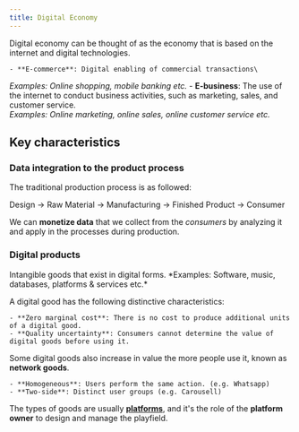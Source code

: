 ```yaml
---
title: Digital Economy
---
```


Digital economy can be thought of as the economy that is based on the internet and digital technologies.


<Block variant="primary" title="Types of digital economy">

    - **E-commerce**: Digital enabling of commercial transactions\
*Examples: Online shopping, mobile banking etc.*
    - **E-business**: The use of the internet to conduct business activities, such as marketing, sales, and customer service.\
*Examples: Online marketing, online sales, online customer service etc.*
</Block>



## Key characteristics



### Data integration to the product process


The traditional production process is as followed:

Design    →
Raw Material    →
Manufacturing    →
Finished Product    →
Consumer

We can **monetize data** that we collect from the *consumers* by analyzing it and apply in the processes during production.


### Digital products



<Block variant="primary" title="Digital products">
Intangible goods that exist in digital forms. *Examples: Software, music, databases, platforms & services etc.*
</Block>


A digital good has the following distinctive characteristics:


    - **Zero marginal cost**: There is no cost to produce additional units of a digital good.
    - **Quality uncertainty**: Consumers cannot determine the value of digital goods before using it.

Some digital goods also increase in value the more people use it, known as **network goods**.


<Block variant="primary" title="Types of network goods">

    - **Homogeneous**: Users perform the same action. (e.g. Whatsapp)
    - **Two-side**: Distinct user groups (e.g. Carousell)
The types of goods are usually [**platforms**](FIXME-subsec:platform), and it's the role of the **platform owner** to design and manage the playfield.
</Block>

